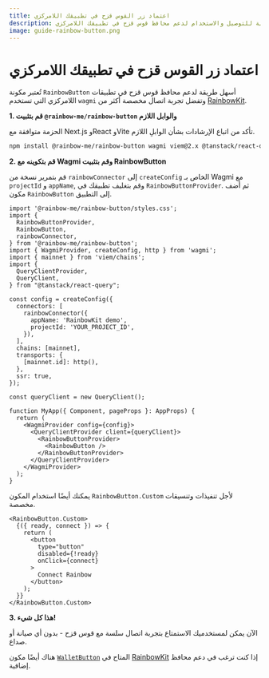 ```yaml
---
title: اعتماد زر القوس قزح في تطبيقك اللامركزي
description: مكتبة قابلة للتوصيل والاستخدام لدعم محافظ قوس قزح في تطبيقك اللامركزي
image: guide-rainbow-button.png
---
```


# اعتماد زر القوس قزح في تطبيقك اللامركزي

تُعتبر مكونة `RainbowButton` أسهل طريقة لدعم محافظ قوس قزح في تطبيقات اللامركزي التي تستخدم `wagmi` وتفضل تجربة اتصال مخصصة أكثر من [RainbowKit](https://www.rainbowkit.com/docs/installation).

**1. قم بتثبيت `@rainbow-me/rainbow-button` والوابل اللازم**

الحزمة متوافقة مع Next.js وReact وVite تأكد من اتباع الإرشادات بشأن الوابلِ اللازم.

```bash
npm install @rainbow-me/rainbow-button wagmi viem@2.x @tanstack/react-query
```

**2. قم بتكوينه مع Wagmi وقم بتثبيت RainbowButton**

قم بتمرير نسخة من `rainbowConnector` إلى `createConfig` الخاص بـ Wagmi مع `projectId` و `appName`, وقم بتغليف تطبيقك في `RainbowButtonProvider`. ثم أضف مكون `RainbowButton` إلى التطبيق.

```tsx
import '@rainbow-me/rainbow-button/styles.css';
import {
  RainbowButtonProvider,
  RainbowButton,
  rainbowConnector,
} from '@rainbow-me/rainbow-button';
import { WagmiProvider, createConfig, http } from 'wagmi';
import { mainnet } from 'viem/chains';
import {
  QueryClientProvider,
  QueryClient,
} from "@tanstack/react-query";

const config = createConfig({
  connectors: [
    rainbowConnector({
      appName: 'RainbowKit demo',
      projectId: 'YOUR_PROJECT_ID',
    }),
  ],
  chains: [mainnet],
  transports: {
    [mainnet.id]: http(),
  },
  ssr: true,
});

const queryClient = new QueryClient();

function MyApp({ Component, pageProps }: AppProps) {
  return (
    <WagmiProvider config={config}>
      <QueryClientProvider client={queryClient}>
        <RainbowButtonProvider>
          <RainbowButton />
        </RainbowButtonProvider>
      </QueryClientProvider>
    </WagmiProvider>
  );
}
```

يمكنك أيضًا استخدام المكون `RainbowButton.Custom` لأجل تنفيذات وتنسيقات مخصصة.

```tsx
<RainbowButton.Custom>
  {({ ready, connect }) => {
    return (
      <button
        type="button"
        disabled={!ready}
        onClick={connect}
      >
        Connect Rainbow
      </button>
    );
  }}
</RainbowButton.Custom>
```

**3. هذا كل شيء!**

الآن يمكن لمستخدميك الاستمتاع بتجربة اتصال سلسة مع قوس قزح - بدون أي صيانة أو صداع.

هناك أيضًا مكون [`WalletButton`](https://www.rainbowkit.com/docs/wallet-button) المتاح في [RainbowKit](https://www.rainbowkit.com/docs/installation) إذا كنت ترغب في دعم محافظ إضافية.

